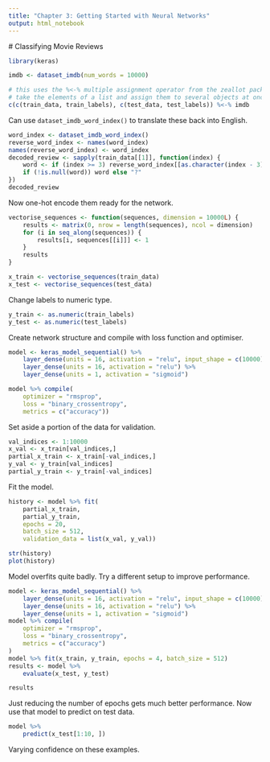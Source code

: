 ```yaml
---
title: "Chapter 3: Getting Started with Neural Networks"
output: html_notebook
---
```


# Classifying Movie Reviews

```r
library(keras)
```

```r
imdb <- dataset_imdb(num_words = 10000)
```

```r
# this uses the %<-% multiple assignment operator from the zeallot package to 
# take the elements of a list and assign them to several objects at once
c(c(train_data, train_labels), c(test_data, test_labels)) %<-% imdb
```

Can use `dataset_imdb_word_index()` to translate these back into English.

```r
word_index <- dataset_imdb_word_index()
reverse_word_index <- names(word_index)
names(reverse_word_index) <- word_index
decoded_review <- sapply(train_data[[1]], function(index) {
    word <- if (index >= 3) reverse_word_index[[as.character(index - 3)]]
    if (!is.null(word)) word else "?"
})
decoded_review
```

Now one-hot encode them ready for the network.

```r
vectorise_sequences <- function(sequences, dimension = 10000L) {
    results <- matrix(0, nrow = length(sequences), ncol = dimension)
    for (i in seq_along(sequences)) {
        results[i, sequences[[i]]] <- 1
    }
    results
}

x_train <- vectorise_sequences(train_data)
x_test <- vectorise_sequences(test_data)
```

Change labels to numeric type.

```r
y_train <- as.numeric(train_labels)
y_test <- as.numeric(test_labels)
```

Create network structure and compile with loss function and optimiser.
```r
model <- keras_model_sequential() %>%
    layer_dense(units = 16, activation = "relu", input_shape = c(10000)) %>%
    layer_dense(units = 16, activation = "relu") %>%
    layer_dense(units = 1, activation = "sigmoid")

model %>% compile(
    optimizer = "rmsprop",
    loss = "binary_crossentropy",
    metrics = c("accuracy"))
```

Set aside a portion of the data for validation.

```r
val_indices <- 1:10000
x_val <- x_train[val_indices,]
partial_x_train <- x_train[-val_indices,]
y_val <- y_train[val_indices]
partial_y_train <- y_train[-val_indices]        
```

Fit the model.

```r
history <- model %>% fit(
    partial_x_train,
    partial_y_train,
    epochs = 20,
    batch_size = 512,
    validation_data = list(x_val, y_val))
```

```r
str(history)
plot(history)
```

Model overfits quite badly. Try a different setup to improve performance.

```r
model <- keras_model_sequential() %>%
    layer_dense(units = 16, activation = "relu", input_shape = c(10000)) %>%
    layer_dense(units = 16, activation = "relu") %>%
    layer_dense(units = 1, activation = "sigmoid")
model %>% compile(
    optimizer = "rmsprop",
    loss = "binary_crossentropy",
    metrics = c("accuracy")
)
model %>% fit(x_train, y_train, epochs = 4, batch_size = 512)
results <- model %>% 
    evaluate(x_test, y_test)
```

```r
results
```

Just reducing the number of epochs gets much better performance. Now use that model to predict on test data.

```r
model %>% 
    predict(x_test[1:10, ])
```

Varying confidence on these examples.